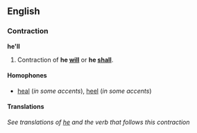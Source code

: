 ==English==
===Contraction===
'''he'll'''

#Contraction of '''he [[will]]''' or '''he [[shall]]'''.

====Homophones====
*[[heal]] (''in some accents''), [[heel]] (''in some accents'')

====Translations====
''See translations of [[he]] and the verb that follows this contraction''